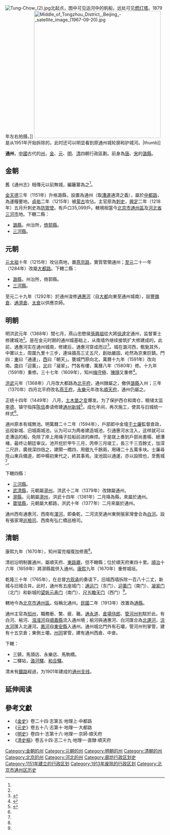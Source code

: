 {{coord|39.907565|N|116.664373|E|type:city|format=dms|display=title}}
{{Otheruses|subject=明、清的直隸通州|other=其他時代與地區的通州|通州}}
[[File:Tung-Chow_(2).jpg|thumb]]北起点，图中可见运河中的帆船，远处可见[[通州燃灯塔|燃灯塔]]。1879年左右拍摄。]]
[[File:Middle_of_Tongzhou_District,_Beijing_-_satellite_image_(1967-09-20).jpg|400px]]是从1951年开始拆除的，此时还可以明显看到原通州城轮廓和护城河。|thumb]]

'''通州'''，[[中國|中國]]古代的[[州|州]]，[[金朝|金]]、[[元朝|元]]、[[明朝|明]]、[[清朝|清]]四朝行政區劃。前身為[[唐朝|唐]]、[[宋朝|宋]]的[[潞县_(西汉)|潞縣]]。

==金朝==

舊《通州志》相傳元以前無城，編籬寨為之<ref name="0015卷" />。

[[金朝|金]][[天德_(金朝)|天德]]三年（1151年）升格潞縣，設置為通州（取[[漕運|漕運]]通濟之義），屬於[[中都路|中都路]]，為運糧要地。[[貞祐|貞祐]]二年（1215年）被[[蒙古帝國|蒙古]]攻佔。主官原為[[刺史|刺史]]，[[興定|興定]]二年（1218年）五月升刺史為[[防禦使|防禦使]]。有戶口35,099戶。轄境相當今[[北京市|北京市]][[通州區_(北京市)|通州區]]及[[河北省|河北省]][[三河市|三河市]]地。下轄二縣：
*[[潞县_(西汉)|潞縣]]，州治所，[[倚郭縣|倚郭縣]]。
*[[三河縣|三河縣]]。

==元朝==

[[元太祖|元太祖]]十年（1215年）攻佔燕地，置[[燕京路|燕京路]]，實質管領通州；[[至元_(忽必烈)|至元]]二十一年（1284年）改屬[[大都路|大都路]]。下轄二縣：
*[[潞县_(西汉)|潞縣]]，州治所，倚郭縣。
*[[三河縣|三河縣]]。

至元二十九年（1292年）於通州浚修[[通惠河|通惠河]]（自[[元大都|大都]]向東至通州城南），設[[豐備倉|豐備倉]]、[[通濟倉|通濟倉]]、[[太倉|太倉]]以供應京師。

==明朝==

明洪武元年（1368年）閏七月，燕山忠愍侯[[孫興祖|孫興祖]]從大將[[徐達|徐達]]定通州，监督軍士修建城池<ref name="0015卷" />。是在金元时期的通州城基础上，从南墙外继续接筑扩大修建成的。此前，通惠河实在通州城南，修建后，通惠河穿成而过<ref name="visitbeijing">{{cite web |author1=最通州 |title=这个见证通州运河文化的古老地名，再次承担新的历史使命！ |url=http://3g.visitbeijing.com.cn/a1/a-XE4CS45D04AF31DDB1288C |website=北京旅游 |accessdate=2020-12-10 |date=2019-11-07 |archive-date=2021-05-10 |archive-url=https://web.archive.org/web/20210510100618/http://3g.visitbeijing.com.cn/a1/a-XE4CS45D04AF31DDB1288C |dead-url=no }}</ref>。城在潞河西，甎甃其外，中實以土，周圍九里十三步，連垛牆高三丈五尺，創始嚴固，屹然為京東巨鎮。門四：[[通州東門|東]]曰「通運」，[[通州舊城西門|西]]曰「朝天」。甕城門原向北，萬曆十九年（1591年）改向南。[[通州舊城南門|南]]曰「迎薰」，[[通州北門|北]]曰「凝翠」。門各有樓，萬曆八年（1580年）修。十九年（1591年）重修。三十七年（1609年），知州[[梅守極|梅守極]]、[[陳隨|陳隨]]又重修<ref name="0015卷">{{cite wikisource |title=钦定古今图书集成 方舆汇编 第十五卷|wslink= 欽定古今圖書集成/方輿彙編/職方典/第0015卷 |wslanguage=zh}}</ref>。

[[洪武|洪武]]元年（1368年）八月改大都路為[[北平府|北平府]]，通州隸屬之，撤併[[潞县_(西汉)|潞縣]]入州；三年（1370年）四月北平府改名[[燕王府|燕王府]]，[[永乐_(明朝)|永樂]]元年改名[[順天府|順天府]]，通州仍屬之。

正统十四年（1449年） 八月，[[土木堡之变|土木堡之变]]爆发。为了保护西仓和南仓，粮储太监[[李德_(明朝)|李德]]、镇守指挥[[陈信|陈信]]奏请修建[[通州新城_(顺天府)|通州新城]]<ref name="探寻古通州">{{cite news |author1=杨家毅 |title=通州风华 探寻古通州 |url=http://www.bjskpj.cn/beijing/26-geography/8917-2018-01-29-04-28-10 |accessdate=2020-11-27 |work=北京晚报 |date=2018-01-29 |archive-date=2020-12-06 |archive-url=https://web.archive.org/web/20201206103541/http://www.bjskpj.cn/beijing/26-geography/8917-2018-01-29-04-28-10 |dead-url=no }}</ref>。成化年间，再次施工，使其与旧城统一样式<ref name="探寻古通州" />。

通州原本有城無池。明萬曆二十二年（1594年），戶部郎中金壇[[于士廉|于士廉]]監督倉政，巡视新城、旧城兩城池，认为可以为两者建造城池，引通惠河水注入，这样就可以走漕运的船，免除了岸上用绳子拉船前进的麻烦。于是就上奏到戶部尚書楊、總漕褚，最终让朝廷审议。池开挖於甲午三月，丙申三月竣工，長三千三百餘丈，加深二尺許，廣視深四倍之，建閘一橋四，用銀九千餘兩，用磚二十五萬多块。士廉尋陞山東兵備道，郎中楊初東代之，終其事焉。浚池固以通運，亦以設險也，至舊城<ref name="0015卷" />。

下轄四縣：
*[[三河縣|三河縣]]。
*[[武清縣|武清縣]]，元朝屬[[漷州|漷州]]，洪武十二年（1379年）改隸屬通州。
*[[漷縣|漷縣]]，元朝屬[[漷州|漷州]]，洪武十四年（1381年）二月降為縣，來屬於通州。
*[[寶坻縣|寶坻縣]]，元朝屬大都路，洪武十年（1377年）二月來屬於通州。

通州西有通惠河，西南有[[桑乾河|渾河]]，即桑乾，二河流至通州東側張家灣會合為[[白河_(潮白河)|白河]]。設有張家灣[[巡檢司|巡檢司]]、西南有弘仁橋巡檢司。

{{通惠河圖}}

==清朝==

康熙九年（1670年），知州甯完福復加修葺<ref name="0015卷" />。

清初沿明制置通州，屬順天府、[[東路廳|東路廳]]，但不轄縣；位於順天府東四十里。[[順治|順治]]十六年（1659年）將漷縣裁併入通州。[[康熙|康熙]]九年（1670年）重修城垣。

乾隆三十年（1765年），在总督[[方观承|方观承]]的奏请下，旧城西墙拆除一百八十二丈，新城与旧城合并。此时，通州有五座城门：[[通运门|通运门]]（东门）、[[迎薰门|迎薰门]]（南门）、[[凝翠门|凝翠门]]（北门）和新城的[[望帆云表门|望帆云表门]]（南门）、[[尺五瞻天门|尺五瞻天门]]（西门）<ref name="探寻古通州" />。

轄地今為[[北京市|北京市]][[通州區_(北京市)|通州區]]。俗稱北通州。[[民國紀年|民國]]二年（1913年）改置為[[通縣|通縣]]。

通州主官為[[知州|知州]]，職務衝、繁、疲、難。[[通永道|通永道]]、[[倉場侍郎|倉場侍郎]]、[[管河州判|管河州判]]駐於此。有白河、榆河、[[漒漒河|漒漒河]]自[[順義縣|順義縣]]流入通州境；榆河與通惠河、白河匯合為[[北運河|北運河]]，[[涼水河|涼水河]]匯入北運河。[[鳳河|鳳河]]自[[東安縣_(順天府)|東安縣]]入通州。通州城北門外有石壩，管河州判掌管，建有十五京倉；東側土壩，[[州同|州同]]掌管，建有通州西倉、中倉。

下轄：
*三鎮，馬頭店、永樂店、馬駒橋。
*二驛站，[[潞河驛|潞河驛]]、[[和合驛|和合驛]]。

清末有[[鐵路|鐵路]]經過，为1901年建成的[[京奉铁路#通州支线|通州支线]]。
{{通州城池圖}}

== 延伸阅读 ==
{{Wikisource further reading}}

==參考文獻==
<div class="references-small">
<references></references>
</div>
*《[[金史|金史]]》卷二十四·志第五·地理上·中都路
*《[[元史|元史]]》卷五十八·志第十·地理一·大都路
*《[[明史|明史]]》卷四十·志第十六·地理一·京師·順天府
*《[[清史稿|清史稿]]》卷五十四·志二十九·地理一·直隸·順天府

{{金朝行政区划|nocat}}
[[Category:金朝的州|Category:金朝的州]]
[[Category:元朝的州|Category:元朝的州]]
[[Category:明朝的州|Category:明朝的州]]
[[Category:清朝的州|Category:清朝的州]]
[[Category:北京的州|Category:北京的州]]
[[Category:河北的州|Category:河北的州]]
[[Category:廊坊行政区划史|Category:廊坊行政区划史]]
[[Category:1151年建立的行政区划|Category:1151年建立的行政区划]]
[[Category:1913年废除的行政区划|Category:1913年废除的行政区划]]
[[Category:北京市通州区历史|Category:北京市通州区历史]]